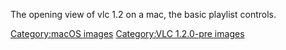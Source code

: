 The opening view of vlc 1.2 on a mac, the basic playlist controls.

[[Category:macOS images]]
[[Category:VLC 1.2.0-pre images]]